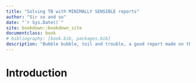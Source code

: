 ```yaml
--- 
title: "Solving TB with MINIMALLY SENSIBLE reports"
author: "Sir so and so"
date: "`r Sys.Date()`"
site: bookdown::bookdown_site
documentclass: book
# bibliography: [book.bib, packages.bib]
description: "Bubble bubble, toil and trouble, a good report made on the double. Eye of newt and spleen of toad..."
---
```


# Introduction
  
```r

```
